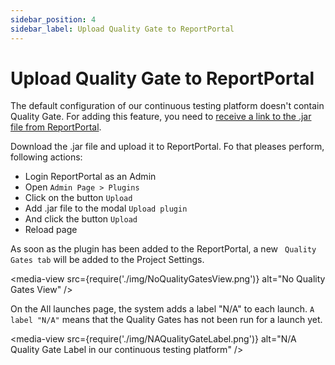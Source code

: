 ```yaml
---
sidebar_position: 4
sidebar_label: Upload Quality Gate to ReportPortal
---
```


# Upload Quality Gate to ReportPortal

The default configuration of our continuous testing platform doesn't contain Quality Gate. For adding this feature, you need to [receive a link to the .jar file from ReportPortal](/quality-gates/HowToInstallQualityGates).

Download the .jar file and upload it to ReportPortal. Fo that pleases perform, following actions:

* Login ReportPortal as an Admin
* Open ```Admin Page > Plugins```
* Click on the button ```Upload```
* Add .jar file to the modal ```Upload plugin```
* And click the button ```Upload```
* Reload page

As soon as the plugin has been added to the ReportPortal, a new ``` Quality Gates tab``` will be added to the Project Settings.

<media-view src={require('./img/NoQualityGatesView.png')} alt="No Quality Gates View" />

On the All launches page, the system adds a label "N/A" to each launch.
```A label "N/A"``` means that the Quality Gates has not been run for a launch yet.

<media-view src={require('./img/NAQualityGateLabel.png')} alt="N/A Quality Gate Label in our continuous testing platform" />
